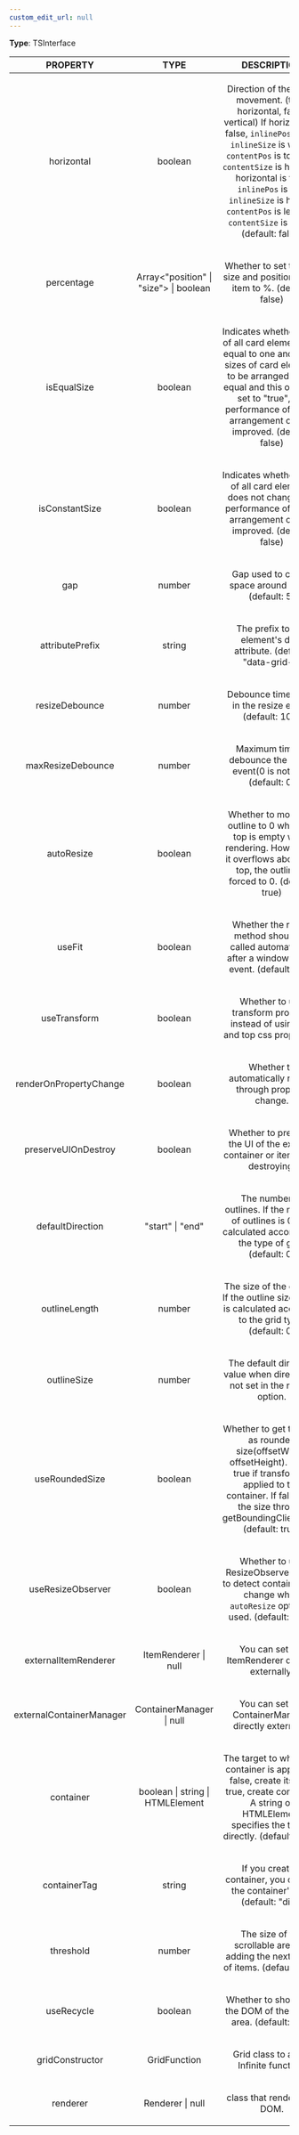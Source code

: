 ```yaml
---
custom_edit_url: null
---
```


<div>

</div>

**Type**: TSInterface

|PROPERTY|TYPE|DESCRIPTION|
|:---:|:---:|:---:|
|horizontal|boolean|<p>Direction of the scroll movement. (true: horizontal, false: vertical) If horizontal is false, <code>inlinePos</code> is left, <code>inlineSize</code> is width, <code>contentPos</code> is top, and <code>contentSize</code> is height. If horizontal is true, <code>inlinePos</code> is top, <code>inlineSize</code> is height, <code>contentPos</code> is left, and <code>contentSize</code> is width.  (default: false)<br /></p>|
|percentage|Array&lt;"position" \| "size"&gt; \| boolean|<p>Whether to set the css size and position of the item to %. (default: false)</p>|
|isEqualSize|boolean|<p>Indicates whether sizes of all card elements are equal to one another. If sizes of card elements to be arranged are all equal and this option is set to &quot;true&quot;, the performance of layout arrangement can be improved. (default: false)</p>|
|isConstantSize|boolean|<p>Indicates whether sizes of all card elements does not change, the performance of layout arrangement can be improved. (default: false)</p>|
|gap|number|<p>Gap used to create space around items. (default: 5)</p>|
|attributePrefix|string|<p>The prefix to use element's data attribute. (default: &quot;data-grid-&quot;)</p>|
|resizeDebounce|number|<p>Debounce time to set in the resize event. (default: 100)</p>|
|maxResizeDebounce|number|<p>Maximum time to debounce the resize event(0 is not set). (default: 0)</p>|
|autoResize|boolean|<p>Whether to move the outline to 0 when the top is empty when rendering. However, if it overflows above the top, the outline is forced to 0. (default: true) </p>|
|useFit|boolean|<p>Whether the resize method should be called automatically after a window resize event. (default: true)</p>|
|useTransform|boolean|<p>Whether to use transform property instead of using left and top css properties. </p>|
|renderOnPropertyChange|boolean|<p>Whether to automatically render through property change. </p>|
|preserveUIOnDestroy|boolean|<p>Whether to preserve the UI of the existing container or item when destroying. </p>|
|defaultDirection|"start" \| "end"|<p>The number of outlines. If the number of outlines is 0, it is calculated according to the type of grid. (default: 0) </p>|
|outlineLength|number|<p>The size of the outline. If the outline size is 0, it is calculated according to the grid type. (default: 0) </p>|
|outlineSize|number|<p>The default direction value when direction is not set in the render option. </p>|
|useRoundedSize|boolean|<p>Whether to get the size as rounded size(offsetWidth, offsetHeight). Set to true if transform is applied to the container. If false, get the size through getBoundingClientRect. (default: true)<br /></p>|
|useResizeObserver|boolean|<p>Whether to use ResizeObserver event to detect container size change when <code>autoResize</code> option is used. (default: false)</p>|
|externalItemRenderer|ItemRenderer \| null|<p>You can set the ItemRenderer directly externally. </p>|
|externalContainerManager|ContainerManager \| null|<p>You can set the ContainerManager directly externally. </p>|
|container|boolean \| string \| HTMLElement|<p>The target to which the container is applied. If false, create itself, if true, create container. A string or HTMLElement specifies the target directly. (default: false) </p>|
|containerTag|string|<p>If you create a container, you can set the container's tag. (default: &quot;div&quot;) </p>|
|threshold|number|<p>The size of the scrollable area for adding the next group of items. (default: 100) </p>|
|useRecycle|boolean|<p>Whether to show only the DOM of the visible area. (default: true) </p>|
|gridConstructor|GridFunction|<p>Grid class to apply Infinite function. </p>|
|renderer|Renderer \| null|<p>class that renders the DOM. </p>|

